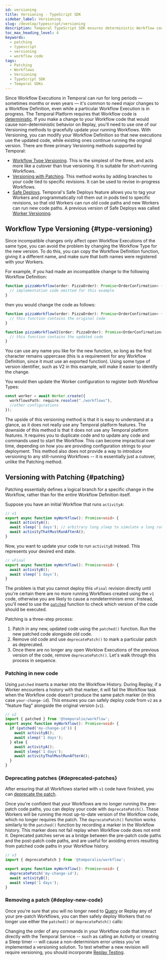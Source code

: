 ```yaml
---
id: versioning
title: Versioning - TypeScript SDK
sidebar_label: Versioning
slug: /develop/typescript/versioning
description: Temporal TypeScript SDK ensures deterministic Workflow code with versioning features like Workflow Patching APIs, Worker Build IDs, and Workflow migration strategies.
toc_max_heading_level: 4
keywords:
  - patching
  - typescript
  - versioning
  - workflow code
tags:
  - Patching
  - Workflows
  - Versioning
  - TypeScript SDK
  - Temporal SDKs
---
```



Since Workflow Executions in Temporal can run for long periods — sometimes months or even years — it's common to need major changes to a Workflow Definition, even while a particular Workflow Execution is in progress.
The Temporal Platform requires that Workflow code is [deterministic](/workflow-definition#deterministic-constraints).
If you make a change to your Workflow code that would cause non-deterministic behavior on Replay, you'll need to use one of our Versioning methods to gracefully update your running Workflows.
With Versioning, you can modify your Workflow Definition so that new executions use the updated code, while existing ones continue running the original version.
There are three primary Versioning methods supported by Temporal:

- [Workflow Type Versioning](#type-versioning). This is the simplest of the three, and acts more like a cutover than true versioning. It is suitable for short-running Workflows.
- [Versioning with Patching](#patching). This method works by adding branches to your code tied to specific revisions. It can be used to revise in-progress Workflows.
- [Safe Deploys](/production-deployment/worker-deployments/safe-deploys). Temporal's Safe Deploys feature allows you to tag your Workers and programmatically roll them out in pods tied to specific revisions, so that old Workers can run old code paths and new Workers can run new code paths. A previous version of Safe Deploys was called [Worker Versioning](worker-versioning-legacy).

## Workflow Type Versioning {#type-versioning}

Since incompatible changes only affect open Workflow Executions of the same type, you can avoid the problem by changing the Workflow Type for the new version.
To do this, you can copy the Workflow Definition function, giving it a different name, and make sure that both names were registered with your Workers.

For example, if you had made an incompatible change to the following Workflow Definition:

```typescript
function pizzaWorkflow(order: PizzaOrder): Promise<OrderConfirmation> {
  // implementation code omitted for this example
}
```

then you would change the code as follows:

```typescript
function pizzaWorkflow(order: PizzaOrder): Promise<OrderConfirmation> {
  // this function contains the original code
}

function pizzaWorkflowV2(order: PizzaOrder): Promise<OrderConfirmation> {
  // this function contains the updated code
}
```

You can use any name you like for the new function, so long as the first character remains uppercase (this is a requirement for any Workflow Definition, since it must use an exported function).
Using some type of version identifier, such as V2 in this example, will make it easier to identify the change.

You would then update the Worker configuration to register both Workflow Types:

```typescript
const worker = await Worker.create({
  workflowsPath: require.resolve("./workflows"),
  //other configurations
});
```

The upside of this versioning method is that it is easy to understand at a glance, as it does not really use any Temporal platform features.
The downside of this method is that it does not use any Temporal platform features.
It requires you to duplicate code and to update any code and commands used to start the Workflow.
This can become impractical over time, depending on how you are providing configuration strings to your deployment.
This method also does not provide a way to introduce versioning to any still-running Workflows -- it is essentially just a cutover, unlike the Patching method.

## Versioning with Patching {#patching}

Patching essentially defines a logical branch for a specific change in the Workflow, rather than for the entire Workflow Definition itself.

Suppose you have an initial Workflow that runs `activityA`:

```ts
// v1
export async function myWorkflow(): Promise<void> {
  await activityA();
  await sleep('1 days'); // arbitrary long sleep to simulate a long running workflow we need to patch
  await activityThatMustRunAfterA();
}
```

Now, you want to update your code to run `activityB` instead. This represents your desired end state.

```ts
// vFinal
export async function myWorkflow(): Promise<void> {
  await activityB();
  await sleep('1 days');
}
```

The problem is that you cannot deploy this `vFinal` revision directly until you're certain there are no more running Workflows created using the `v1` code, otherwise you are likely to cause a nondeterminism error.
Instead, you'll need to use the [`patched`](https://typescript.temporal.io/api/namespaces/workflow#patched) function to check which version of the code should be executed.

Patching is a three-step process:

1. Patch in any new, updated code using the `patched()` function. Run the new patched code alongside old code.
2. Remove old code and use `deprecatePatch()` to mark a particular patch as deprecated.
3. Once there are no longer any open Worklow Executions of the previous version of the code, remove `deprecatePatch()`.
Let's walk through this process in sequence.

### Patching in new code

Using `patched` inserts a marker into the Workflow History.
During Replay, if a Worker encounters a history with that marker, it will fail the Workflow task when the Workflow code doesn't produce the same patch marker (in this case `your-change-id`).
This ensures you can safely deploy code from `v2` as a "feature flag" alongside the original version (`v1`).

```ts
// v2
import { patched } from '@temporalio/workflow';
export async function myWorkflow(): Promise<void> {
  if (patched('my-change-id')) {
    await activityB();
    await sleep('1 days');
  } else {
    await activityA();
    await sleep('1 days');
    await activityThatMustRunAfterA();
  }
}
```
### Deprecating patches {#deprecated-patches}

After ensuring that all Workflows started with `v1` code have finished, you can [deprecate the patch](https://typescript.temporal.io/api/namespaces/workflow#deprecatepatch).

Once you're confident that your Workflows are no longer running the pre-patch code paths, you can deploy your code with `deprecatePatch()`.
These Workers will be running the most up-to-date version of the Workflow code, which no longer requires the patch.
The `deprecatePatch()` function works similarly to the `patched()` function by recording a marker in the Workflow history.
This marker does not fail replay when Workflow code does not emit it.
Deprecated patches serve as a bridge between the pre-patch code paths and the post-patch code paths, and are useful for avoiding errors resulting from patched code paths in your Workflow history.

```ts
// v3
import { deprecatePatch } from '@temporalio/workflow';

export async function myWorkflow(): Promise<void> {
  deprecatePatch('my-change-id');
  await activityB();
  await sleep('1 days');
}
```

### Removing a patch {#deploy-new-code}

Once you're sure that you will no longer need to [Query](/develop/typescript/message-passing#send-query) or Replay any of your pre-patch Workflows, you can then safely deploy Workers that no longer use either the `patched()` or `deprecatePatch()` calls:

Changing the order of any commands in your Workflow code that interact directly with the Temporal Service -- such as calling an Activity or creating a Sleep timer -- will cause a non-determinism error unless you've implemented a versioning solution.
To test whether a new revision will require versioning, you should incorporate [Replay Testing](/develop/typescript/testing-suite#replay).